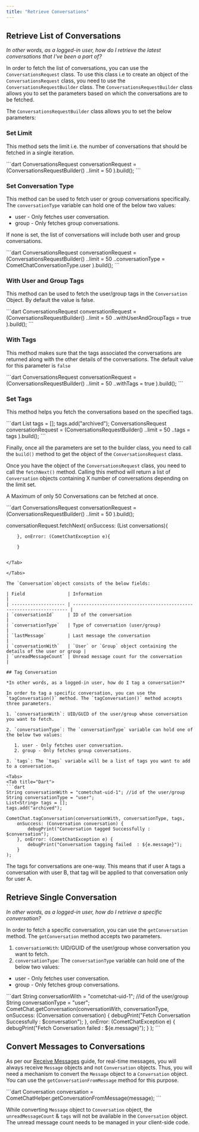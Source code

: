 ```yaml
---
title: "Retrieve Conversations"
---
```




## Retrieve List of Conversations

*In other words, as a logged-in user, how do I retrieve the latest conversations that I've been a part of?*

In order to fetch the list of conversations, you can use the `ConversationsRequest` class. To use this class i.e to create an object of the `ConversationsRequest` class, you need to use the `ConversationsRequestBuilder` class. The `ConversationsRequestBuilder` class allows you to set the parameters based on which the conversations are to be fetched.

The `ConversationsRequestBuilder` class allows you to set the below parameters:

### Set Limit

This method sets the limit i.e. the number of conversations that should be fetched in a single iteration.

<Tabs>
<Tab title="Dart">
```dart
ConversationsRequest conversationRequest = (ConversationsRequestBuilder()
      ..limit = 50
    ).build();
```

</Tab>

</Tabs>

### Set Conversation Type

This method can be used to fetch user or group conversations specifically. The `conversationType` variable can hold one of the below two values:

* user - Only fetches user conversation.
* group - Only fetches group conversations.

If none is set, the list of conversations will include both user and group conversations.

<Tabs>
<Tab title="Dart">
```dart
ConversationsRequest conversationRequest = (ConversationsRequestBuilder()
      ..limit = 50
      ..conversationType =  CometChatConversationType.user                                      
    ).build();
```

</Tab>

</Tabs>

### With User and Group Tags

This method can be used to fetch the user/group tags in the `Conversation` Object. By default the value is false.

<Tabs>
<Tab title="Dart">
```dart
ConversationsRequest conversationRequest = (ConversationsRequestBuilder()
      ..limit = 50
      ..withUserAndGroupTags  = true                                      
    ).build();
```

</Tab>

</Tabs>

### With Tags

This method makes sure that the tags associated the conversations are returned along with the other details of the conversations. The default value for this parameter is `false`

<Tabs>
<Tab title="Dart">
```dart
ConversationsRequest conversationRequest = (ConversationsRequestBuilder()
      ..limit = 50
      ..withTags = true                                     
    ).build();
```

</Tab>

</Tabs>

### Set Tags

This method helps you fetch the conversations based on the specified tags.

<Tabs>
<Tab title="Dart">
```dart
List<String> tags = [];
tags.add("archived");
ConversationsRequest conversationRequest = (ConversationsRequestBuilder()
      ..limit = 50
      ..tags = tags
    ).build();
```

</Tab>

</Tabs>

Finally, once all the parameters are set to the builder class, you need to call the `build()` method to get the object of the `ConversationsRequest` class.

Once you have the object of the `ConversationsRequest` class, you need to call the `fetchNext()` method. Calling this method will return a list of `Conversation` objects containing X number of conversations depending on the limit set.

A Maximum of only 50 Conversations can be fetched at once.

<Tabs>
<Tab title="Dart">
```dart
ConversationsRequest conversationRequest = (ConversationsRequestBuilder()
      ..limit = 50
    ).build();

conversationRequest.fetchNext(
        onSuccess: (List<Conversation> conversations){


        }, onError: (CometChatException e){

        }
```

</Tab>

</Tabs>

The `Conversation`object consists of the below fields:

| Field                | Information                                                          |
| -------------------- | -------------------------------------------------------------------- |
| `conversationId`     | ID of the conversation                                               |
| `conversationType`   | Type of conversation (user/group)                                    |
| `lastMessage`        | Last message the conversation                                        |
| `conversationWith`   | `User` or `Group` object containing the details of the user or group |
| `unreadMessageCount` | Unread message count for the conversation                            |

## Tag Conversation

*In other words, as a logged-in user, how do I tag a conversation?*

In order to tag a specific conversation, you can use the `tagConversation()` method. The `tagConversation()` method accepts three parameters.

1. `conversationWith`: UID/GUID of the user/group whose conversation you want to fetch.

2. `conversationType`: The `conversationType` variable can hold one of the below two values:

   1. user - Only fetches user conversation.
   2. group - Only fetches group conversations.

3. `tags`: The `tags` variable will be a list of tags you want to add to a conversation.

<Tabs>
<Tab title="Dart">
```dart
String conversationWith = "cometchat-uid-1"; //id of the user/group
String conversationType = "user";
List<String> tags = [];
tags.add("archived");

CometChat.tagConversation(conversationWith, conversationType, tags,
	onSuccess: (Conversation conversation) {
		debugPrint("Conversation tagged Successfully : $conversation");
	}, onError: (CometChatException e) {
		debugPrint("Conversation tagging failed  : ${e.message}");
	}
);
```

</Tab>

</Tabs>

<Note>

The tags for conversations are one-way. This means that if user A tags a conversation with user B, that tag will be applied to that conversation only for user A.

</Note>

## Retrieve Single Conversation

*In other words, as a logged-in user, how do I retrieve a specific conversation?*

In order to fetch a specific conversation, you can use the `getConversation` method. The `getConversation` method accepts two parameters.

1. `conversationWith`: UID/GUID of the user/group whose conversation you want to fetch.
2. `conversationType`: The `conversationType` variable can hold one of the below two values:

* user - Only fetches user conversation.
* group - Only fetches group conversations.

<Tabs>
<Tab title="Dart">
```dart
String conversationWith = "cometchat-uid-1"; //id of the user/group
String conversationType = "user";
CometChat.getConversation(conversationWith, conversationType,
	onSuccess: (Conversation conversation) {
		debugPrint("Fetch Conversation Successfully : $conversation");
	}, onError: (CometChatException e) {
		debugPrint("Fetch Conversation  failed  : ${e.message}");
	}
);
```

</Tab>

</Tabs>

## Convert Messages to Conversations

As per our [Receive Messages](/sdk/flutter/3.0/messaging-receive-messages) guide, for real-time messages, you will always receive `Message` objects and not `Conversation` objects. Thus, you will need a mechanism to convert the `Message` object to a `Conversation` object. You can use the `getConversationFromMessage` method for this purpose.

<Tabs>
<Tab title="Dart">
```dart
Conversation conversation = CometChatHelper.getConversationFromMessage(message);
```

</Tab>

</Tabs>

<Note>

While converting `Message` object to `Conversation` object, the `unreadMessageCount` & `tags` will not be available in the `Conversation` object. The unread message count needs to be managed in your client-side code.

</Note>
